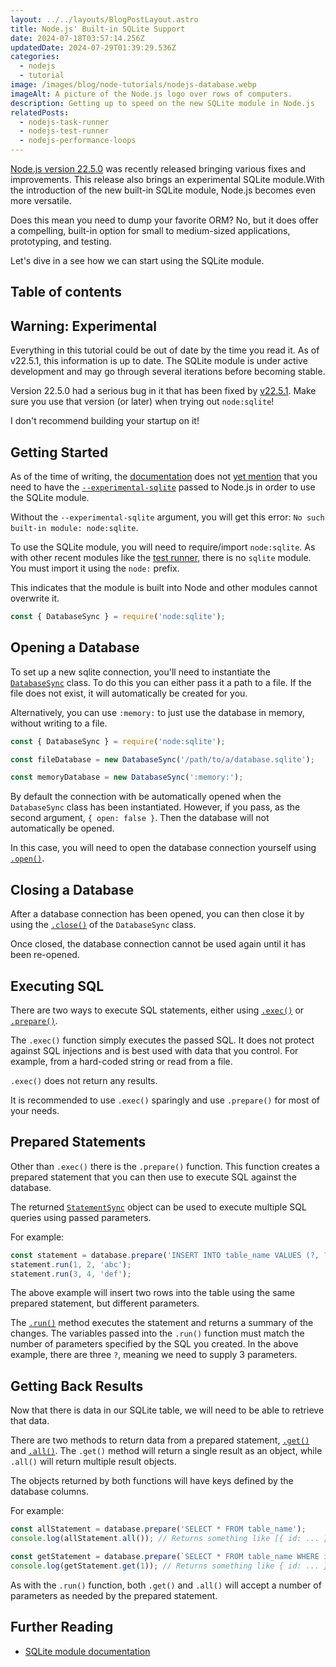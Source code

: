 ```yaml
---
layout: ../../layouts/BlogPostLayout.astro
title: Node.js' Built-in SQLite Support
date: 2024-07-18T03:57:14.256Z
updatedDate: 2024-07-29T01:39:29.536Z
categories:
  - nodejs
  - tutorial
image: /images/blog/node-tutorials/nodejs-database.webp
imageAlt: A picture of the Node.js logo over rows of computers.
description: Getting up to speed on the new SQLite module in Node.js
relatedPosts:
  - nodejs-task-runner
  - nodejs-test-runner
  - nodejs-performance-loops
---
```


[Node.js version 22.5.0](https://nodejs.org/en/blog/release/v22.5.0) was recently
released bringing various fixes and improvements. This release also brings an
experimental SQLite module.With the introduction of the new built-in SQLite module,
Node.js becomes even more versatile.

Does this mean you need to dump your favorite ORM? No, but it does offer a compelling,
built-in option for small to medium-sized applications, prototyping, and testing.

Let's dive in a see how we can start using the SQLite module.

<Ad />

## Table of contents

## Warning: Experimental

<NewsletterForm />

Everything in this tutorial could be out of date by the time you read it. As of
v22.5.1, this information is up to date. The SQLite module is under active development
and may go through several iterations before becoming stable.

Version 22.5.0 had a serious bug in it that has been fixed by [v22.5.1](https://nodejs.org/en/blog/release/v22.5.1).
Make sure you use that version (or later) when trying out `node:sqlite`!

I don't recommend building your startup on it!

<Ad />

## Getting Started

As of the time of writing, the [documentation](https://nodejs.org/docs/latest/api/sqlite.html)
does not [yet mention](https://github.com/nodejs/node/issues/53906)
that you need to have the [`--experimental-sqlite`](https://nodejs.org/docs/latest/api/cli.html#--experimental-sqlite)
passed to Node.js in order to use the SQLite module.

Without the `--experimental-sqlite` argument, you will get this error: `No such built-in module: node:sqlite`.

To use the SQLite module, you will need to require/import `node:sqlite`.
As with other recent modules like the [test runner](/blog/nodejs-test-runner/),
there is no `sqlite` module. You must import it using the `node:` prefix.

This indicates that the module is built into Node and other modules cannot
overwrite it.

```javascript
const { DatabaseSync } = require('node:sqlite');
```

## Opening a Database

To set up a new sqlite connection, you'll need to instantiate the [`DatabaseSync`](https://nodejs.org/docs/latest/api/sqlite.html#class-databasesync)
class. To do this you can either pass it a path to a file. If the file does not
exist, it will automatically be created for you.

Alternatively, you can use `:memory:` to just use the database in memory, without
writing to a file.

```javascript
const { DatabaseSync } = require('node:sqlite');

const fileDatabase = new DatabaseSync('/path/to/a/database.sqlite');

const memoryDatabase = new DatabaseSync(':memory:');
```

By default the connection with be automatically opened when the `DatabaseSync`
class has been instantiated. However, if you pass, as the second argument, `{ open: false }`.
Then the database will not automatically be opened.

In this case, you will need to open the database connection yourself using [`.open()`](https://nodejs.org/docs/latest/api/sqlite.html#databaseopen).

<Ad />

## Closing a Database

After a database connection has been opened, you can then close it by using the
[`.close()`](https://nodejs.org/docs/latest/api/sqlite.html#databaseclose) of
the `DatabaseSync` class.

Once closed, the database connection cannot be used again until it has been re-opened.

## Executing SQL

There are two ways to execute SQL statements, either using [`.exec()`](https://nodejs.org/docs/latest/api/sqlite.html#databaseclose)
or [`.prepare()`](https://nodejs.org/docs/latest/api/sqlite.html#databasepreparesql).

The `.exec()` function simply executes the passed SQL. It does not protect
against SQL injections and is best used with data that you control. For example,
from a hard-coded string or read from a file.

`.exec()` does not return any results.

It is recommended to use `.exec()` sparingly and use `.prepare()` for most of your needs.

## Prepared Statements

Other than `.exec()` there is the `.prepare()` function. This function creates a
prepared statement that you can then use to execute SQL against the database.

The returned [`StatementSync`](https://nodejs.org/docs/latest/api/sqlite.html#class-statementsync)
object can be used to execute multiple SQL queries using passed parameters.

For example:

```javascript
const statement = database.prepare('INSERT INTO table_name VALUES (?, ?, ?)');
statement.run(1, 2, 'abc');
statement.run(3, 4, 'def');
```

The above example will insert two rows into the table using the same prepared statement,
but different parameters.

The [`.run()`](https://nodejs.org/docs/latest/api/sqlite.html#statementrunnamedparameters-anonymousparameters)
method executes the statement and returns a summary of the changes. The variables
passed into the `.run()` function must match the number of parameters specified
by the SQL you created. In the above example, there are three `?`, meaning we need
to supply 3 parameters.

<Ad />

## Getting Back Results

Now that there is data in our SQLite table, we will need to be able to retrieve that
data.

There are two methods to return data from a prepared statement, [`.get()`](https://nodejs.org/docs/latest/api/sqlite.html#statementgetnamedparameters-anonymousparameters)
and [`.all()`](https://nodejs.org/docs/latest/api/sqlite.html#statementallnamedparameters-anonymousparameters).
The `.get()` method will return a single result as an object, while `.all()`
will return multiple result objects.

The objects returned by both functions will have keys defined by the database columns.

For example:

```javascript
const allStatement = database.prepare('SELECT * FROM table_name');
console.log(allStatement.all()); // Returns something like [{ id: ... }, { id: ... }]

const getStatement = database.prepare(`SELECT * FROM table_name WHERE id=?`);
console.log(getStatement.get(1)); // Returns something like { id: ... }
```

As with the `.run()` function, both `.get()` and `.all()` will accept a number
of parameters as needed by the prepared statement.

## Further Reading

- [SQLite module documentation](https://nodejs.org/docs/latest/api/sqlite.html)
